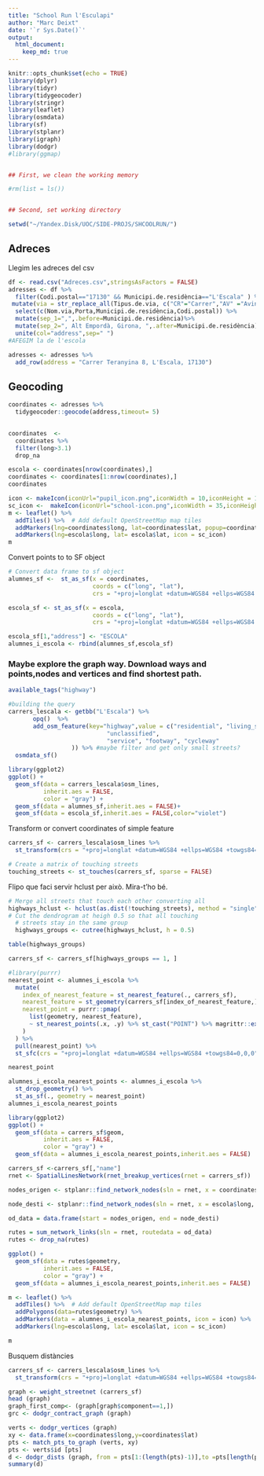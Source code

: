 ```yaml
---
title: "School Run l'Esculapi"
author: "Marc Deixt"
date: '`r Sys.Date()`'
output: 
  html_document:
    keep_md: true
---
```


```r
knitr::opts_chunk$set(echo = TRUE)
library(dplyr)
library(tidyr)
library(tidygeocoder)
library(stringr)
library(leaflet)
library(osmdata)
library(sf)
library(stplanr)
library(igraph)
library(dodgr)
#library(ggmap)


## First, we clean the working memory

#rm(list = ls())


## Second, set working directory

setwd("~/Yandex.Disk/UOC/SIDE-PROJS/SHCOOLRUN/")
```

## Adreces
Llegim les adreces del csv


```r
df <- read.csv("Adreces.csv",stringsAsFactors = FALSE)
adresses <- df %>%
  filter(Codi.postal=="17130" && Municipi.de.residència=="L'Escala" ) %>%
 mutate(via = str_replace_all(Tipus.de.via, c("CR"="Carrer","AV" ="Avinguda", "PG"= "Passatge","PL"="Plaça","CM"="Camí") )) %>%
  select(c(Nom.via,Porta,Municipi.de.residència,Codi.postal)) %>%
  mutate(sep_1=",",.before=Municipi.de.residència)%>%
  mutate(sep_2=", Alt Empordà, Girona, ",.after=Municipi.de.residència)%>%
  unite(col="address",sep=" ") 
#AFEGIM la de l'escola

adresses <- adresses %>%
  add_row(address = "Carrer Teranyina 8, L'Escala, 17130")

```




## Geocoding

```r


coordinates <- adresses %>%
  tidygeocoder::geocode(address,timeout= 5)
 

```



```r

coordinates  <- 
  coordinates %>%
  filter(long>3.1)
  drop_na

escola <- coordinates[nrow(coordinates),]
coordinates <- coordinates[1:nrow(coordinates),]
coordinates
```

```r
icon <- makeIcon(iconUrl="pupil_icon.png",iconWidth = 10,iconHeight = 10)
sc_icon <-  makeIcon(iconUrl="school-icon.png",iconWidth = 35,iconHeight = 35)
m <- leaflet() %>%
  addTiles() %>%  # Add default OpenStreetMap map tiles
  addMarkers(lng=coordinates$long, lat=coordinates$lat, popup=coordinates$address,icon=icon)%>%
  addMarkers(lng=escola$long, lat= escola$lat, icon = sc_icon)
m

```


Convert points to to SF object
```r

# Convert data frame to sf object
alumnes_sf <-  st_as_sf(x = coordinates, 
                        coords = c("long", "lat"),
                        crs = "+proj=longlat +datum=WGS84 +ellps=WGS84 +towgs84=0,0,0")

escola_sf <- st_as_sf(x = escola, 
                        coords = c("long", "lat"),
                        crs = "+proj=longlat +datum=WGS84 +ellps=WGS84 +towgs84=0,0,0")
```


```r
escola_sf[1,"address"] <- "ESCOLA"
alumnes_i_escola <- rbind(alumnes_sf,escola_sf)
```




### Maybe explore the graph way. Download ways and points,nodes and vertices and find shortest path.


```r
available_tags("highway")
```



```r

#building the query
carrers_lescala <- getbb("L'Escala") %>%
       opq()  %>%
       add_osm_feature(key="highway",value = c("residential", "living_street",
                            "unclassified",
                            "service", "footway", "cycleway"
                  )) %>% #maybe filter and get only small streets?
  osmdata_sf()


```




```r
library(ggplot2)
ggplot() +
  geom_sf(data = carrers_lescala$osm_lines,
          inherit.aes = FALSE,
          color = "gray") +
  geom_sf(data = alumnes_sf,inherit.aes = FALSE)+
  geom_sf(data = escola_sf,inherit.aes = FALSE,color="violet")


``` 

Transform or convert coordinates of simple feature

```r

carrers_sf <- carrers_lescala$osm_lines %>%
  st_transform(crs = "+proj=longlat +datum=WGS84 +ellps=WGS84 +towgs84=0,0,0") 
```



```r
# Create a matrix of touching streets
touching_streets <- st_touches(carrers_sf, sparse = FALSE)

```

Flipo que faci servir hclust per això. Mira-t'ho bé.

```r
# Merge all streets that touch each other converting all
highways_hclust <- hclust(as.dist(!touching_streets), method = "single")
# Cut the dendrogram at heigh 0.5 so that all touching 
  # streets stay in the same group
  highways_groups <- cutree(highways_hclust, h = 0.5)
```



```r
table(highways_groups)
```


```r
carrers_sf <- carrers_sf[highways_groups == 1, ]

```


```r
#library(purrr)
nearest_point <- alumnes_i_escola %>%
  mutate(
    index_of_nearest_feature = st_nearest_feature(., carrers_sf),
    nearest_feature = st_geometry(carrers_sf[index_of_nearest_feature,]),
    nearest_point = purrr::pmap(
      list(geometry, nearest_feature),
      ~ st_nearest_points(.x, .y) %>% st_cast("POINT") %>% magrittr::extract2(2)
    )
  ) %>%
  pull(nearest_point) %>%
  st_sfc(crs = "+proj=longlat +datum=WGS84 +ellps=WGS84 +towgs84=0,0,0") 

nearest_point
```



```r
alumnes_i_escola_nearest_points <- alumnes_i_escola %>% 
  st_drop_geometry() %>% 
  st_as_sf(., geometry = nearest_point)
alumnes_i_escola_nearest_points
```

```r
library(ggplot2)
ggplot() +
  geom_sf(data = carrers_sf$geom,
          inherit.aes = FALSE,
          color = "gray") +
  geom_sf(data = alumnes_i_escola_nearest_points,inherit.aes = FALSE)
```


```r
carrers_sf <-carrers_sf[,"name"]
rnet <- SpatialLinesNetwork(rnet_breakup_vertices(rnet = carrers_sf))

```


```r

nodes_origen <- stplanr::find_network_nodes(sln = rnet, x = coordinates$long, y = coordinates$lat)

node_desti <- stplanr::find_network_nodes(sln = rnet, x = escola$long, y = escola$lat)
```


```r

od_data = data.frame(start = nodes_origen, end = node_desti)

```

```r

rutes = sum_network_links(sln = rnet, routedata = od_data)
rutes <- drop_na(rutes)

ggplot() +
  geom_sf(data = rutes$geometry,
          inherit.aes = FALSE,
          color = "gray") +
  geom_sf(data = alumnes_i_escola_nearest_points,inherit.aes = FALSE)


```


```r
m <- leaflet() %>%
  addTiles() %>%  # Add default OpenStreetMap map tiles
  addPolygons(data=rutes$geometry) %>%
  addMarkers(data = alumnes_i_escola_nearest_points, icon = icon) %>%
  addMarkers(lng=escola$long, lat= escola$lat, icon = sc_icon)

m

```



Busquem distàncies

```r

carrers_sf <- carrers_lescala$osm_lines %>%
  st_transform(crs = "+proj=longlat +datum=WGS84 +ellps=WGS84 +towgs84=0,0,0") 

graph <- weight_streetnet (carrers_sf)
head (graph)
graph_first_comp<- (graph[graph$component==1,])
grc <- dodgr_contract_graph (graph)
```


```r
verts <- dodgr_vertices (graph)
xy <- data.frame(x=coordinates$long,y=coordinates$lat)
pts <- match_pts_to_graph (verts, xy)
pts <- verts$id [pts]
d <- dodgr_dists (graph, from = pts[1:(length(pts)-1)],to =pts[length(pts)] )
summary(d)
```




